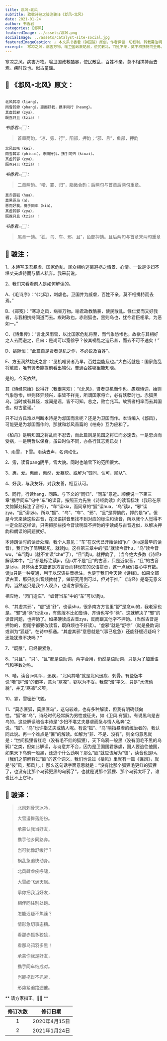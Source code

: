 ```yaml
---
title: 邶风∘北风
subTitle: 致敬诗经之骏注骏译《邶风∘北风》 
date: 2021-01-24 
author: 书香君
categories: [邶风]
featuredImage: ../assets/邶风.png
socialImage: ../assets/catalyst-site-social.jpg
featuredImageCaption: ⚠️️ 本文系书香君（钟国骏）原创，作者保留一切权利，转载需注明出处。
excerpt:  寒凉之风，病害万物。喻卫国政教酷暴，使民散乱，百姓不亲，莫不相携持而去焉。疾时政也。似古童谣。   
---
```


寒凉之风，病害万物。喻卫国政教酷暴，使民散乱，百姓不亲，莫不相携持而去焉。疾时政也。似古童谣。

## 🌼 《邶风∘北风》原文：
```

北风其凉（liang），
雨雪其雱（phang）。惠而好我，携手同行（heang）。
其虚其邪（zya），
既亟只且（tzia）！

```
*书香君👉🏻：* 

> 首章两韵。“凉、雱、行”，阳部，押韵；“邪、且”，鱼部，押韵

```
北风其喈（kei），
雨雪其霏（phiuəi）。惠而好我，携手同归（kiuəi）。
其虚其邪（zya），
既亟只且（tzia）！

```
*书香君👉🏻：* 

> 二章两韵。“喈、霏、归”，脂微合韵；后两句与首章后两句重章。

```
莫赤匪狐（hua），
莫黑匪乌（a）。
惠而好我，携手同车（kia）。
其虚其邪（zya），
既亟只且（tzia）！

```
*书香君👉🏻：* 

> 尾章一韵。“狐、乌、车、邪、且”，鱼部押韵。且后两句与首章末两句重章

## 🍁️ 骏注：

1、本诗写卫君暴虐、国家危乱，民众相约逃离避祸之情景、心情。一说是少妇不堪丈夫虐待而与情人私奔。我采前说。

2、我们来看看前人是如何解读的。

A、《毛诗序》：“《北风》，刺虐也。卫国并为威虐，百姓不亲，莫不相携持而去焉。”

B、《郑笺》：“寒凉之风，病害万物。喻君政教酷暴，使民散乱。性仁爱而又好我者，与我相携持同道而去。疾时政也。赤则狐也，黑则乌也，犹今君臣相承，为恶如一。”

C、《诗集传》：“言北风雨雪，以比国家危乱将至，而气象愁惨也。故欲与其相好之人去而避之，且曰：是尚可以宽徐乎？彼其祸乱之迫已甚，而去不可不速矣！”

D、姚际恒：“此篇自是贤者见机之作，不必说及百姓”。

E、方玉润然姚氏之言：“见机唯贤者乃早，百姓岂能及也。”大白话就是：国家危乱将敝败，唯有贤者能提前看出端倪，普通百姓哪里能知晓。

是的，今天依然。

其《诗经原始》说得好（我很喜欢）：“《北风》，贤者见机而作也。愚观诗词，始则气象愁惨，继则怪异频兴，率皆不祥兆，所谓国家将亡，必有妖孽时也。赤狐黑乌，当时或有其怪，或闻是谣，皆不可知。总之，败亡兆耳。故贤者相率而去其国也。似古童谣。”

只不过方氏难以判断本诗是为邶国而言呢？还是为卫国而作。本诗编入《邶风》，可能更是为邶国而作的，那就和邶风首篇的《柏舟》互为应和了。

《柏舟》是明知国之将乱而不忍去，而此篇则是见国之将亡而必速去。一是忠贞而受祸，一是明哲以保身。虽曰时位不同，亦各行其志焉已矣！

1、雨雪，下雪。雨读去声，名词动化。

2、雱，读音pang阴平。雪大貌。同时也喻雪下的范围很大。

3、惠，爱。惠而，惠然，爱慕貌。或解为“赞同、认可、顺从”。

4、好我，与我友好，对我友善，相互认可。

5、同行，行读hang，同路。与下文的“同归”、“同车”意近。顺便说一下第三章“携手同车”句中“车”的读音。按照王力先生《诗经韵读》的读音标注（我已在原文韵脚处标注了音标），“车”读kia，而同章的“狐”读hua，“乌”读a，“邪”读zya，“且”读tzia。所以“狐”、“乌”、“车”、“邪”、“且”是押韵的，押的是“a”。但是今天来读这些古音，在汉语拼音里找不到对应的标注和读音，所以我个人觉得不一定全部这样读，只需把那些按今音读明显不押韵的字读成与古音近似，以解决押韵和朗读的问题就好。

本诗朗读时的读音处理，我个人意见：“车”在汉代已开始读如“ju”（kia是最早的读音），我们为了简明起见，就读ju。这样第三章中的“狐”就读今音hu，“乌”读今音wu，“车”读ju（就不宜读“che”了），“且”读ju。就押韵了。（当今绝大多数《诗经》解读本中，“且”都是标注读ju，但ju并不是“且”的古音，只是近似音，“且”的古音是tzia，具体读出来应该是方言音而非现在的汉语拼音，这一点我们要心中有数。读ju只是一种变通，利于以汉语拼音标注，也便于我们今天读《诗经》。如果全部读古音，那只能出音频教材了，做研究用倒可以，但对于推广《诗经》是毫无意义的。当然这只是我个人观点，也请方家指正。

相应地，“闭门造车”、“螳臂当车”中的“车”可以读ju。

6、“其虚其邪”，“虚”通“舒”，也读shu，很多南方方言里“舒”是念xu的，我老家也是。“邪”通“徐”也读xu，有些版本比如鲁诗、齐诗也写作“徐”。这就解决了“邪”的读音问题，也押韵了。如果硬读成古音zya，反而跟其他字不押韵。（当然古音是押韵的，但尾字都要改读音，既麻烦也不好读）。“虚邪”就是“舒徐”（就是叠韵词）或训为“狐疑”，在诗中都通。“其虚其邪”意思就是“（事已危急）还能舒缓迟疑吗？还能犹豫不决吗？”

7、“既亟”，已经很紧急。

8、“只且”，“只”、“且”都是语助词，两字合用，仍然是语助词，只是为了加重语气和字数对称。

9、喈，读音jie阴平，迅疾，“北风其喈”就是北风迅疾、刺骨。有些版本说“喈”是“湝”的借字，意为“寒凉”，窃以为不妥。我查“湝”字义，只是“水流动貌”，并无“寒凉”义项。

10、霏，雪密纷飞貌。

11、“莫赤匪狐，莫黑匪乌”，这句较难，也有多种解读，但我有明确倾向性。“狐”和“乌”，诗经时代经常解为男性或征夫，如《卫风.有狐》。有说黑乌是吉鸟的。这些解读暗合本诗是“少妇不堪丈夫暴虐而急与情人私奔”之说。“狐”、“乌”也许指丈夫或情人呢。有说“狐”、“乌”喻指暴虐的统治者的，我认同此说。再一个难点是“匪”的解读。如解为“非、不是、没有”，则全句意思就是：“世间狐狸皆红毛（没有毛不红的狐狸），天下乌鸦一般黑（没有羽毛不黑的乌鸦）”之类，但如此解读，与诗意并不合，因为是卫国国君暴虐，国人要逃往他国，如果天下乌鸦一般黑，还逃个什么劲啊？那么“匪”就应该解为“彼”，读音也是bi。（我们之前解释过“匪”的这个词义，我们也说过《桧风》里就有一篇《匪风》，就是“彼”风，那风儿。）那么这句话字面意思就是：“没有比那个狐狸毛更红的狐狸了，也没有比那个乌鸦更黑的乌鸦了”。也就是说那个狐狸、那个乌鸦太坏了，谁也比不上它坏。

## 🍁️ 骏译：

> 北风刺骨天冰冷，
> 
> 大雪漫舞落纷纷。
> 
> 承蒙认我当好友，
> 
> 携手他乡同路奔。
> 
> 岂可犹豫舒缓行？
> 
> 祸乱急迫快动身。

> 北风肆虐疾呼啸，
> 
> 大雪纷飞满天飘。
> 
> 承你把我当好友，
> 
> 相伴同往别处跑。
> 
> 怎能迟疑不焦躁？
> 
> 情形急切事态糟。

> 看那赤狐多狡狯，
> 
> 看那乌鸦羽多黑！
> 
> 承蒙你我是好友，
> 
> 携手同车结成对。
> 
> 岂能拖沓不抓紧，
> 
> 形势紧迫路途催。

** 请方家指正。🙏🏻 **

| 修订次数      | 修订日期 | 
|   :----: |    :----:   | 
| 1    | 2020年4月15日       | 
| 2    | 2021年1月24日       | 
